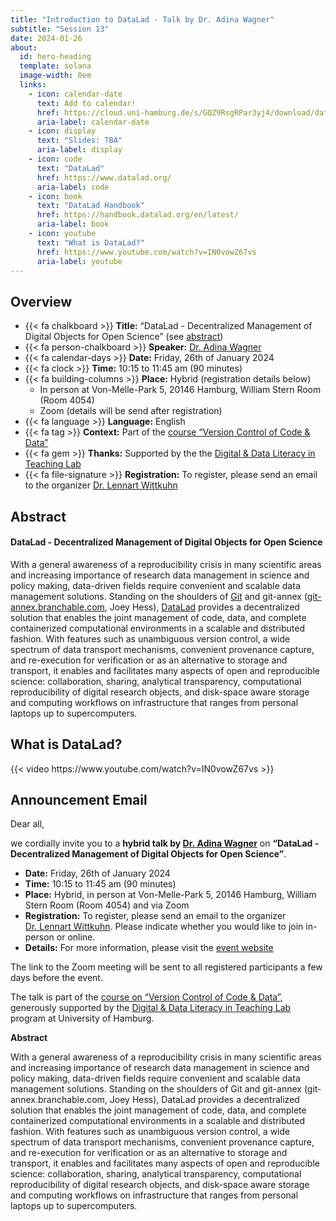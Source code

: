 ```yaml
---
title: "Introduction to DataLad - Talk by Dr. Adina Wagner"
subtitle: "Session 13"
date: 2024-01-26
about:
  id: hero-heading
  template: solana
  image-width: 0em
  links:
    - icon: calendar-date
      text: Add to calendar!
      href: https://cloud.uni-hamburg.de/s/GQZ9RsgRPar3yj4/download/datalad-talk.ics
      aria-label: calendar-date
    - icon: display
      text: "Slides: TBA"
      aria-label: display
    - icon: code
      text: "DataLad"
      href: https://www.datalad.org/
      aria-label: code
    - icon: book
      text: "DataLad Handbook"
      href: https://handbook.datalad.org/en/latest/
      aria-label: book
    - icon: youtube
      text: "What is DataLad?"
      href: https://www.youtube.com/watch?v=IN0vowZ67vs
      aria-label: youtube
---
```


::: {#hero-heading}
:::

## Overview

-   {{< fa chalkboard >}} **Title:** "DataLad - Decentralized Management of Digital Objects for Open Science" (see [abstract](#abstract))
-   {{< fa person-chalkboard >}} **Speaker:** [Dr. Adina Wagner](https://www.adina-wagner.com/)
-   {{< fa calendar-days >}} **Date:** Friday, 26th of January 2024
-   {{< fa clock >}} **Time:** 10:15 to 11:45 am (90 minutes)
-   {{< fa building-columns >}} **Place:** Hybrid (registration details below)
    - In person at Von-Melle-Park 5, 20146 Hamburg, William Stern Room (Room 4054)
    - Zoom (details will be send after registration)
-   {{< fa language >}} **Language:** English
-   {{< fa tag >}} **Context:** Part of the [course "Version Control of Code & Data"]({{< var links.site >}})
-   {{< fa gem >}} **Thanks:** Supported by the the [Digital & Data Literacy in Teaching Lab](https://www.isa.uni-hamburg.de/en/ddlitlab.html)
-   {{< fa file-signature >}} **Registration:** To register, please send an email to the organizer [Dr. Lennart Wittkuhn]({{< var links.email >}})

## Abstract

#### DataLad - Decentralized Management of Digital Objects for Open Science

With a general awareness of a reproducibility crisis in many scientific areas and increasing importance of research data management in science and policy making, data-driven fields require convenient and scalable data management solutions.
Standing on the shoulders of [Git](https://git-scm.com) and git-annex ([git-annex.branchable.com](https://git-annex.branchable.com), Joey Hess), [DataLad](https://www.datalad.org) provides a decentralized solution that enables the joint management of code, data, and complete containerized computational environments in a scalable and distributed fashion.
With features such as unambiguous version control, a wide spectrum of data transport mechanisms, convenient provenance capture, and re-execution for verification or as an alternative to storage and transport, it enables and facilitates many aspects of open and reproducible science: collaboration, sharing, analytical transparency, computational reproducibility of digital research objects, and disk-space aware storage and computing workflows on infrastructure that ranges from personal laptops up to supercomputers.

## What is DataLad?

{{< video https://www.youtube.com/watch?v=IN0vowZ67vs >}}

## Announcement Email

Dear all,

we cordially invite you to a **hybrid talk by [Dr. Adina Wagner](https://www.adina-wagner.com/)** on **"DataLad - Decentralized Management of Digital Objects for Open Science"**.

- **Date:** Friday, 26th of January 2024
- **Time:** 10:15 to 11:45 am (90 minutes)
- **Place:** Hybrid, in person at Von-Melle-Park 5, 20146 Hamburg, William Stern Room (Room 4054) and via Zoom
- **Registration:** To register, please send an email to the organizer [Dr. Lennart Wittkuhn]({{< var links.email >}}).
Please indicate whether you would like to join in-person or online.
- **Details:** For more information, please visit the [event website](https://lennartwittkuhn.com/version-control-course-uhh-ws23/sessions/session13.html)

The link to the Zoom meeting will be sent to all registered participants a few days before the event.

The talk is part of the [course on "Version Control of Code & Data"]({{< var links.site >}}), generously supported by the [Digital & Data Literacy in Teaching Lab](https://www.isa.uni-hamburg.de/en/ddlitlab.html) program at University of Hamburg.


**Abstract**

With a general awareness of a reproducibility crisis in many scientific areas and increasing importance of research data management in science and policy making, data-driven fields require convenient and scalable data management solutions.
Standing on the shoulders of Git and git-annex (git-annex.branchable.com, Joey Hess), DataLad provides a decentralized solution that enables the joint management of code, data, and complete containerized computational environments in a scalable and distributed fashion.
With features such as unambiguous version control, a wide spectrum of data transport mechanisms, convenient provenance capture, and re-execution for verification or as an alternative to storage and transport, it enables and facilitates many aspects of open and reproducible science: collaboration, sharing, analytical transparency, computational reproducibility of digital research objects, and disk-space aware storage and computing workflows on infrastructure that ranges from personal laptops up to supercomputers.
